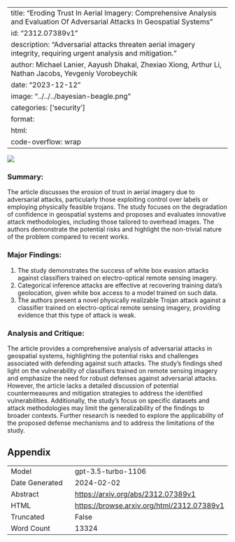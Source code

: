 
---
title: "Eroding Trust In Aerial Imagery: Comprehensive Analysis and Evaluation Of Adversarial Attacks In Geospatial Systems"
id: "2312.07389v1"
description: "Adversarial attacks threaten aerial imagery integrity, requiring urgent analysis and mitigation."
author: Michael Lanier, Aayush Dhakal, Zhexiao Xiong, Arthur Li, Nathan Jacobs, Yevgeniy Vorobeychik
date: "2023-12-12"
image: "../../../bayesian-beagle.png"
categories: ['security']
format:
  html:
    code-overflow: wrap
---

![](None)

### **Summary:**
The article discusses the erosion of trust in aerial imagery due to adversarial attacks, particularly those exploiting control over labels or employing physically feasible trojans. The study focuses on the degradation of confidence in geospatial systems and proposes and evaluates innovative attack methodologies, including those tailored to overhead images. The authors demonstrate the potential risks and highlight the non-trivial nature of the problem compared to recent works.

### **Major Findings:**
1. The study demonstrates the success of white box evasion attacks against classifiers trained on electro-optical remote sensing imagery.
2. Categorical inference attacks are effective at recovering training data's geolocation, given white box access to a model trained on such data.
3. The authors present a novel physically realizable Trojan attack against a classifier trained on electro-optical remote sensing imagery, providing evidence that this type of attack is weak.

### **Analysis and Critique:**
The article provides a comprehensive analysis of adversarial attacks in geospatial systems, highlighting the potential risks and challenges associated with defending against such attacks. The study's findings shed light on the vulnerability of classifiers trained on remote sensing imagery and emphasize the need for robust defenses against adversarial attacks. However, the article lacks a detailed discussion of potential countermeasures and mitigation strategies to address the identified vulnerabilities. Additionally, the study's focus on specific datasets and attack methodologies may limit the generalizability of the findings to broader contexts. Further research is needed to explore the applicability of the proposed defense mechanisms and to address the limitations of the study.

## Appendix

|          |          |
|----------|----------|
| Model     | gpt-3.5-turbo-1106       |
| Date Generated     | 2024-02-02       |
| Abstract | [https://arxiv.org/abs/2312.07389v1](https://arxiv.org/abs/2312.07389v1)        |
| HTML     | [https://browse.arxiv.org/html/2312.07389v1](https://browse.arxiv.org/html/2312.07389v1)       |
| Truncated       | False       |
| Word Count       | 13324       |